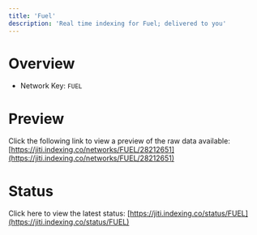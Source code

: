 ```yaml
---
title: 'Fuel'
description: 'Real time indexing for Fuel; delivered to you'
---
```


# Overview
- Network Key: `FUEL`

# Preview
Click the following link to view a preview of the raw data available: [https://jiti.indexing.co/networks/FUEL/28212651](https://jiti.indexing.co/networks/FUEL/28212651)

# Status
Click here to view the latest status: [https://jiti.indexing.co/status/FUEL](https://jiti.indexing.co/status/FUEL)
